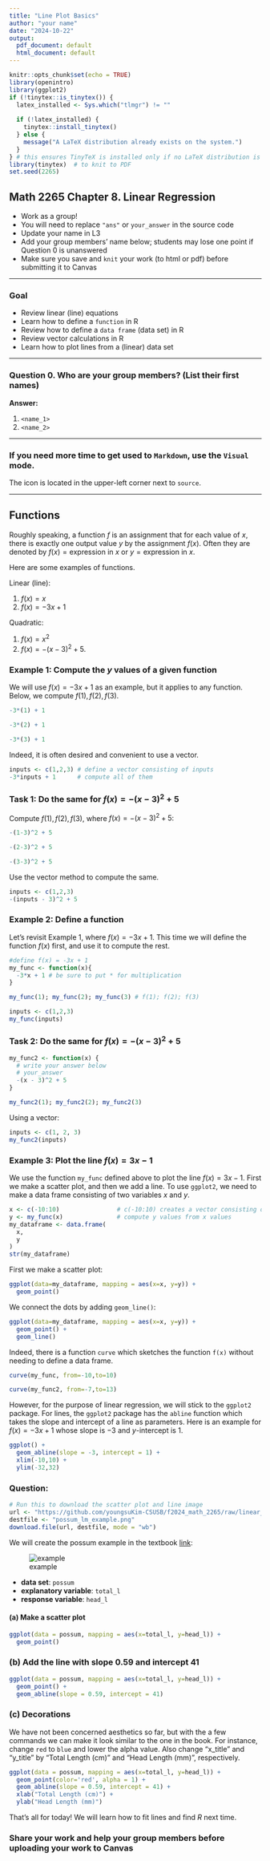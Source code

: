 ```yaml
---
title: "Line Plot Basics"
author: "your name"
date: "2024-10-22"
output:
  pdf_document: default
  html_document: default
---
```


```r
knitr::opts_chunk$set(echo = TRUE)
library(openintro)
library(ggplot2)
if (!tinytex::is_tinytex()) {
  latex_installed <- Sys.which("tlmgr") != ""
  
  if (!latex_installed) {
    tinytex::install_tinytex()
  } else {
    message("A LaTeX distribution already exists on the system.")
  }
} # this ensures TinyTeX is installed only if no LaTeX distribution is found
library(tinytex)  # to knit to PDF
set.seed(2265)
```

## Math 2265 Chapter 8. Linear Regression

- Work as a group!
- You will need to replace `"ans"` or `your_answer` in the source code
- Update your name in L3
- Add your group members' name below; students may lose one point if Question 0 is unanswered
- Make sure you save and `knit` your work (to html or pdf) before submitting it to Canvas

---

### Goal

- Review linear (line) equations
- Learn how to define a `function` in R
- Review how to define a `data frame` (data set) in R
- Review vector calculations in R
- Learn how to plot lines from a (linear) data set

---

### Question 0. Who are your group members? (List their first names)

**Answer:** 

  1. `<name_1>`
  1. `<name_2>`

---

### If you need more time to get used to `Markdown`, use the `Visual` mode.

The icon is located in the upper-left corner next to `source`. 

---

## Functions

Roughly speaking, a function $f$ is an assignment that for each value of $x$, there is exactly one output value $y$ by the assignment $f(x)$. 
Often they are denoted by $f(x) = \text{expression in } x$ or $y = \text{expression in } x$.

Here are some examples of functions.

Linear (line):

1. $f(x) = x$
2. $f(x) = -3x + 1$

Quadratic:

1. $f(x) = x^2$
2. $f(x) = -(x-3)^2 + 5$. 

### Example 1: Compute the $y$ values of a given function

We will use $f(x) = -3x+1$ as an example, but it applies to any function. 
Below, we compute $f(1), f(2), f(3)$. 

```r
-3*(1) + 1
```

```r
-3*(2) + 1
```

```r
-3*(3) + 1
```

Indeed, it is often desired and convenient to use a vector. 

```r
inputs <- c(1,2,3) # define a vector consisting of inputs
-3*inputs + 1      # compute all of them
```

### Task 1: Do the same for $f(x) = -(x-3)^2 + 5$

Compute $f(1), f(2), f(3)$, where $f(x) = -(x-3)^2 + 5$:


```r
-(1-3)^2 + 5
```

```r
-(2-3)^2 + 5
```

```r
-(3-3)^2 + 5
```

Use the vector method to compute the same. 

```r
inputs <- c(1,2,3)
-(inputs - 3)^2 + 5
```

### Example 2: Define a function

Let's revisit Example 1, where $f(x) = -3x+1$. This time we will define the function $f(x)$ first, and use it to compute the rest.

```r
#define f(x) = -3x + 1
my_func <- function(x){
  -3*x + 1 # be sure to put * for multiplication
}

my_func(1); my_func(2); my_func(3) # f(1); f(2); f(3)
```

```r
inputs <- c(1,2,3)
my_func(inputs)
```

### Task 2: Do the same for $f(x) = -(x-3)^2 + 5$

```r
my_func2 <- function(x) {
  # write your answer below
  # your_answer
  -(x - 3)^2 + 5
}

my_func2(1); my_func2(2); my_func2(3)
```

Using a vector:

```r
inputs <- c(1, 2, 3)
my_func2(inputs)
```


### Example 3: Plot the line $f(x) = 3x-1$

We use the function `my_func` defined above to plot the line $f(x) = 3x-1$. 
First we make a scatter plot, and then we add a line. To use `ggplot2`, 
we need to make a data frame consisting of two variables $x$ and $y$. 

```r
x <- c(-10:10)                # c(-10:10) creates a vector consisting of -10,-9,..,10
y <- my_func(x)               # compute y values from x values
my_dataframe <- data.frame(
  x,
  y
)
str(my_dataframe)             
```

First we make a scatter plot:

```r
ggplot(data=my_dataframe, mapping = aes(x=x, y=y)) +
  geom_point()
```

We connect the dots by adding `geom_line()`:

```r
ggplot(data=my_dataframe, mapping = aes(x=x, y=y)) +
  geom_point() +
  geom_line()
```

Indeed, there is a function `curve` which sketches the function `f(x)` without needing to define a data frame.

```r
curve(my_func, from=-10,to=10)
```

```r
curve(my_func2, from=-7,to=13)
```

However, for the purpose of linear regression, we will stick to the `ggplot2` package. For lines, the `ggplot2` package has the `abline` function which takes the slope and intercept of a line as parameters. Here is an example for $f(x) = -3x + 1$ whose slope is $-3$ and $y$-intercept is $1$. 

```r
ggplot() +
  geom_abline(slope = -3, intercept = 1) +
  xlim(-10,10) + 
  ylim(-32,32)
```

### Question:

```r
# Run this to download the scatter plot and line image
url <- "https://github.com/youngsuKim-CSUSB/f2024_math_2265/raw/linear_regression/examples/images/possum_lm_example.png"
destfile <- "possum_lm_example.png"  
download.file(url, destfile, mode = "wb")
```

We will create the possum example in the textbook [link](https://www.openintro.org/data/index.php?data=possum):

![example](./possum_lm_example.png)

- **data set**: `possum`
- **explanatory variable**: `total_l`
- **response variable**: `head_l`

#### (a) Make a scatter plot

```r
ggplot(data = possum, mapping = aes(x=total_l, y=head_l)) +
  geom_point()
```

### (b) Add the line with slope 0.59 and intercept 41

```r
ggplot(data = possum, mapping = aes(x=total_l, y=head_l)) +
  geom_point() +
  geom_abline(slope = 0.59, intercept = 41)
```

### (c) Decorations

We have not been concerned aesthetics so far, but with the a few commands we can make it look similar 
to the one in the book. For instance, change `red` to `blue` and lower the alpha value. Also change "x_title" and "y_title" by "Total Length (cm)" and "Head Length (mm)", respectively. 

```r
ggplot(data = possum, mapping = aes(x=total_l, y=head_l)) +
  geom_point(color='red', alpha = 1) +
  geom_abline(slope = 0.59, intercept = 41) +
  xlab("Total Length (cm)") + 
  ylab("Head Length (mm)")
```

That's all for today! We will learn how to fit lines and find $R$ next time. 

### Share your work and help your group members before uploading your work to Canvas
